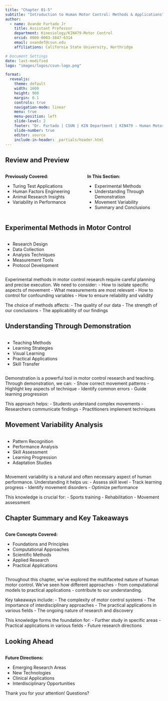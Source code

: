 ```yaml
---
title: "Chapter 01-5"
subtitle: "Introduction to Human Motor Control: Methods & Applications"
author:
  - name: Ovande Furtado Jr
    title: Assistant Professor
    department: Kinesiology/KIN479-Motor Control
    orcid: 0000-0003-3847-6314
    email: ovandef@csun.edu
    affiliations: California State University, Northridge

# Document Settings
date: last-modified
logo: "images/logos/csun-logo.png"

format: 
  revealjs:
    theme: default
    width: 1600
    height: 900
    margin: 0.1
    controls: true
    navigation-mode: linear
    menu: true
    menu-position: left
    slide-level: 2
    footer: "Dr. Furtado | CSUN | KIN Department | KIN479 - Human Motor Control"
    slide-number: true
    editor: source
    include-in-header: _partials/header.html
---
```


## Review and Preview

:::::::::: columns
::: {.column width="50%"}
**Previously Covered:**

- Turing Test Applications
- Human Factors Engineering
- Animal Research Insights
- Variability in Performance
:::

::: {.column width="50%"}
**In This Section:**

- Experimental Methods
- Understanding Through Demonstration
- Movement Variability
- Summary and Conclusions
:::
::::::::::

## Experimental Methods in Motor Control

:::::::::: columns
::: {.column width="60%"}
- Research Design
- Data Collection
- Analysis Techniques
- Measurement Tools
- Protocol Development
:::

::: {.column width="40%"}
::: {.center}
<i class="fas fa-flask fa-7x"></i>
:::
:::
::::::::::

<div class="audio-source" style="display: none;">
<audio preload="none" controls>
<source src="../audio/479-ch01-1_8_experimental_methods.mp3" type="audio/mpeg">
Your browser does not support the audio element. </audio>
</div>

::: notes
Experimental methods in motor control research require careful planning and precise execution. We need to consider:
- How to isolate specific aspects of movement
- What measurements are most relevant
- How to control for confounding variables
- How to ensure reliability and validity

The choice of methods affects:
- The quality of our data
- The strength of our conclusions
- The applicability of our findings
:::

## Understanding Through Demonstration

:::::::::: columns
::: {.column width="60%"}
- Teaching Methods
- Learning Strategies
- Visual Learning
- Practical Applications
- Skill Transfer
:::

::: {.column width="40%"}
::: {.center}
<i class="fas fa-chalkboard-teacher fa-7x"></i>
:::
:::
::::::::::

<div class="audio-source" style="display: none;">
<audio preload="none" controls>
<source src="../audio/479-ch01-1_8_understanding_demonstration.mp3" type="audio/mpeg">
Your browser does not support the audio element. </audio>
</div>

::: notes
Demonstration is a powerful tool in motor control research and teaching. Through demonstration, we can:
- Show correct movement patterns
- Highlight key aspects of technique
- Identify common errors
- Guide learning progression

This approach helps:
- Students understand complex movements
- Researchers communicate findings
- Practitioners implement techniques
:::

## Movement Variability Analysis

:::::::::: columns
::: {.column width="60%"}
- Pattern Recognition
- Performance Analysis
- Skill Assessment
- Learning Progression
- Adaptation Studies
:::

::: {.column width="40%"}
::: {.center}
<i class="fas fa-random fa-7x"></i>
:::
:::
::::::::::

<div class="audio-source" style="display: none;">
<audio preload="none" controls>
<source src="../audio/479-ch01-1_8_variability_performance.mp3" type="audio/mpeg">
Your browser does not support the audio element. </audio>
</div>

::: notes
Movement variability is a natural and often necessary aspect of human performance. Understanding it helps us:
- Assess skill level
- Track learning progress
- Identify movement disorders
- Optimize performance

This knowledge is crucial for:
- Sports training
- Rehabilitation
- Movement assessment
:::

## Chapter Summary and Key Takeaways

:::::::::: columns
::: {.column width="60%"}
**Core Concepts Covered:**

- Foundations and Principles
- Computational Approaches
- Scientific Methods
- Applied Research
- Practical Applications
:::

::: {.column width="40%"}
::: {.center}
<i class="fas fa-graduation-cap fa-7x"></i>
:::
:::
::::::::::

<div class="audio-source" style="display: none;">
<audio preload="none" controls>
<source src="../audio/479-ch01-1_8_summary.mp3" type="audio/mpeg">
Your browser does not support the audio element. </audio>
</div>

::: notes
Throughout this chapter, we've explored the multifaceted nature of human motor control. We've seen how different approaches - from computational models to practical applications - contribute to our understanding.

Key takeaways include:
- The complexity of motor control systems
- The importance of interdisciplinary approaches
- The practical applications in various fields
- The ongoing nature of research and discovery

This knowledge forms the foundation for:
- Further study in specific areas
- Practical applications in various fields
- Future research directions
:::

## Looking Ahead

:::::::::: columns
::: {.column width="60%"}
**Future Directions:**

- Emerging Research Areas
- New Technologies
- Clinical Applications
- Interdisciplinary Opportunities

Thank you for your attention! Questions?
:::

::: {.column width="40%"}
::: {.center}
<div class="icon-container">
<i class="fas fa-forward fa-7x"></i>
</div>
:::
:::
::::::::::
